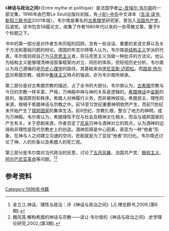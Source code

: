 《'''神话与政治之间'''》（Entre mythe et politique）是法国学者[[让-皮埃尔·韦尔南|让-皮埃尔·韦尔南]]的一部文集，1996年由巴黎Le Seuil出版社初版，有[[余中先|-{余}-中先]]中文译本（[[生活·读书·新知三联书店|生活·读书·新知三联书店]]2001年版）。韦尔南是著名的[[古希腊学|古希腊学]]研究家，曾加入[[法国共产党|法国共产党]]，后退党。该书包含58篇论文，收集了作者1980年代以来的一些零散文章，置于9个标题之下。

书中的第一部分是对作者生命历程的回顾，含有一些谈话、重要的宣读文章以及关于方法和基础问题的辩论。德国的布克尔特等人认为，韦尔南是[[结构主义|结构主义]]学派的代表，韦尔南则视自己为[[马克思主义|马克思主义]]者，将马克思主义当做一种批评的方法论。他认为结构主义能够理清神话叙事框架内对立、同形的体系，但轻视历史分析。韦尔南认为自己遵循的是[[历史心理学|历史心理学]]的路线，其基础来自[[伊尼亚斯·迈耶松|伊尼亚斯·迈耶松]]。而[[路易·热尔奈|路易·热尔奈]]对希腊宗教、城邦中[[集体主义|集体主义]]特点的强调，亦为韦尔南所继承。

第二部分是对古希腊宗教的描述，占了全书的大部分。韦尔南认为，[[古希腊|古希腊]]宗教与今日的宗教一样丰富、严格，万神殿中神与神的关系是逻辑的。[[希腊神话|希腊神话]]中[[宙斯|宙斯]]的胜利，强调原则和秩序。希腊人对神履行义务，而非被神奴役。希腊民主、理性的来源，根植于希腊神话与宗教之中。前14至12世纪重要神明依然产生，而前11世纪末开始产生了[[希臘城邦|城邦国家]]的集体生活。前8世纪，宗教扎根，整合了地方的神明，成为万神殿。韦尔南认为，希腊理性不仅与社会及精神文化相关，而且与城邦国家的产生有关。关于悲剧来源，作者否定了[[尼采|尼采]]日神与酒神对立的观点，认为酒神的边缘和非理性是现代宗教史上的创造。酒神崇拜是中心因素，表现为一种“他者”形象，在神与人之间建立沟通的空间，悲剧就是为了显现“他者”的归化。韦尔南还讨论了神、人的形象以及希腊人的死亡观。

第三部分是韦尔南对当代政治的反思，讨论了[[五月风暴|五月风暴]]、法国共产党、[[极权主义|极权主义]]、[[阿尔巴尼亚革命|阿尔巴尼亚革命]]等问题。<ref>金立江.神话、理性与政治：评《神话与政治之间》[J].博览群书,2009,(第6期).</ref><ref>魏凤莲.解构希腊的神话与宗教——读让·韦尔南的《神话与政治之间》.史学理论研究,2002,(第3期).</ref>

==参考资料==
{{reflist}}

[[Category:1996年书籍|Category:1996年书籍]]